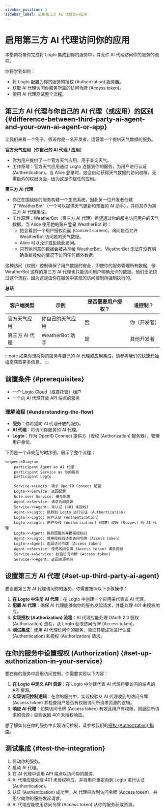 ```yaml
---
sidebar_position: 3
sidebar_label: 启用第三方 AI 代理访问应用
---
```



# 启用第三方 AI 代理访问你的应用

本指南将带你完成将 Logto 集成到你的服务中，并允许 AI 代理访问你的服务的流程。

你将学到如何：

- 将 Logto 配置为你的服务的授权 (Authorization) 服务器。
- 获取 AI 代理访问你服务所需的访问令牌 (Access token)。
- 使用 AI 代理测试整个流程。

## 第三方 AI 代理与你自己的 AI 代理（或应用）的区别 \{#difference-between-third-party-ai-agent-and-your-own-ai-agent-or-app}

让我们来看一个例子。假设你是一名开发者，运营着一个提供天气数据的服务。

**官方天气应用（你自己的 AI 代理 / 应用）**

- 你为用户提供了一个官方天气应用，用于查询天气。
- 工作原理：官方天气应用通过 Logto 连接到你的服务，为用户进行认证 (Authentication)。当 Alice 登录时，她会自动获得天气数据的访问权限，无需额外的权限页面，因为这是你信任的应用。

**第三方 AI 代理**

- 你正在围绕你的服务构建一个生态系统，因此另一位开发者创建了“WeatherBot”（一个可以提供天气更新和预报的 AI 助手），并将其作为第三方 AI 代理集成。
- 工作原理：WeatherBot（第三方 AI 代理）希望通过你的服务访问用户的天气数据。当 Alice 使用她的账户登录 WeatherBot 时：
  - 她会看到一个用户授权页面 (Consent screen)，询问是否允许 WeatherBot 访问她的天气数据。
  - Alice 可以允许或拒绝此访问。
  - 只有她同意的数据会被共享给 WeatherBot，WeatherBot 无法在没有明确重新授权的情况下访问任何额外数据。

这种访问（权限）控制确保了用户数据的安全，即使你的服务管理所有数据，像 WeatherBot 这样的第三方 AI 代理也只能访问用户明确允许的数据。他们无法绕过这个流程，因为这是由你在服务中实现的访问控制所强制执行的。

**总结**

| 客户端类型     | 示例             | 是否需要用户授权？ | 谁控制？     |
| -------------- | ---------------- | ------------------ | ------------ |
| 官方天气应用   | 你自己的天气应用 | 否                 | 你（开发者） |
| 第三方 AI 代理 | WeatherBot 助手  | 是                 | 其他开发者   |

:::note
如果你想将你的服务与自己的 AI 代理或应用集成，请参考我们的[快速开始指南](/quick-starts)获取更多信息。
:::

## 前置条件 \{#prerequisites}

- 一个 [Logto Cloud](https://cloud.logto.io)（或自托管）租户
- 一个向 AI 代理开放 API 端点的服务

### 理解流程 \{#understanding-the-flow}

- **服务**：你希望向 AI 代理开放的服务。
- **AI 代理**：将访问你服务的 AI 代理。
- **Logto**：作为 OpenID Connect 提供方（授权 (Authorization) 服务器），管理用户身份。

下面是一个非规范的时序图，展示了整个流程：

```mermaid
sequenceDiagram
    participant Agent as AI 代理
    participant Service as 你的服务
    participant Logto

    Service->>Logto: 请求 OpenID Connect 配置
    Logto->>Service: 返回配置
    Note over Service: 缓存配置
    Agent->>Service: 请求访问资源
    Service->>Agent: 未认证 (401 未授权)
    Agent->>Logto: 跳转到 Logto 进行认证 (Authentication)
    Logto->>Logto: 用户认证 (Authentication)
    Logto->>Logto: 用户授权 (Authorization)（同意）权限 (Scopes) 给 AI 代理
    Logto->>Agent: 跳转回服务并携带授权码
    Agent->>Logto: 使用授权码请求访问令牌 (Access token)
    Logto->>Agent: 返回访问令牌 (Access token)
    Agent->>Service: 使用访问令牌 (Access token) 请求资源
    Service->>Service: 校验访问令牌 (Access token)
    Service->>Agent: 返回资源响应
```

## 设置第三方 AI 代理 \{#set-up-third-party-ai-agent}

要设置第三方 AI 代理访问你的服务，你需要按照以下步骤操作：

1. **在 Logto 中注册 AI 代理**：在 Logto 中创建一个应用来代表该 AI 代理。
2. **配置 AI 代理**：确保 AI 代理能够向你的服务发起请求，并能处理 401 未授权响应。
3. **实现授权 (Authorization) 流程**：AI 代理应能处理 OAuth 2.0 授权 (Authorization) 流程，从 Logto 获取访问令牌 (Access token)。
4. **测试集成**：使用 AI 代理访问你的服务，验证其能成功进行认证 (Authentication) 和授权 (Authorization) 请求。

<ConfigureThirdPartyAiAgent />

## 在你的服务中设置授权 (Authorization) \{#set-up-authorization-in-your-service}

要在你的服务中启用访问控制，你需要实现以下内容：

1. **在 Logto 中定义 API 资源**：在 Logto 中创建代表 AI 代理将要访问的端点的 API 资源。
2. **实现访问控制逻辑**：在你的服务中，实现校验从 AI 代理收到的访问令牌 (Access token) 并检查用户是否有权限访问所请求资源的逻辑。
3. **响应 AI 代理**：如果访问令牌 (Access token) 有效且用户有权限，则返回所请求的资源；否则返回 401 未授权响应。

想了解如何在你的服务中实现访问控制，请参考我们的[授权 (Authorization) 指南](/authorization)。

## 测试集成 \{#test-the-integration}

1. 启动你的服务。
2. 启动 AI 代理。
3. 在 AI 代理中调用 API 端点以访问你的服务。
4. AI 代理应能处理 401 未授权响应，并将用户重定向到 Logto 进行认证 (Authentication)。
5. 认证 (Authentication) 成功后，AI 代理应收到访问令牌 (Access token)，并用它向你的服务发起请求。
6. AI 代理应能使用访问令牌 (Access token) 从你的服务获取资源。
